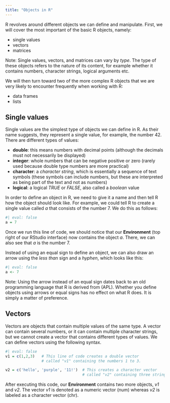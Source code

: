 ```yaml
---
title: "Objects in R"
---
```


R revolves around different objects we can define and manipulate. First, we will cover the most important of the basic R objects, namely:

-   single values
-   vectors
-   matrices

:::{.alert .alert-info} 
Note: Single values, vectors, and matrices can vary by *type*. The type of these objects refers to the nature of its content, for example whether it contains numbers, character strings, logical arguments etc. 
:::

We will then turn toward two of the more complex R objects that we are very likely to encounter frequently when working with R:

-   data frames
-   lists

## Single values

Single values are the simplest type of objects we can define in R. As their name suggests, they represent a single value, for example, the number 42. There are different types of values:

- **double**: this means numbers with decimal points (although the decimals must not necessarily be displayed)
- **integer**: whole numbers that can be negative positive or zero (rarely used because double type numbers are more practical)
- **character**: a *character string*, which is essentially a sequence of text symbols (these symbols can include numbers, but these are interpreted as being part of the text and not as numbers)
- **logical**: a logical *TRUE* or *FALSE*, also called a *boolean* value

In order to define an object in R, we need to give it a name and then tell R how the object should look like. For example, we could tell R to create a single value called *a* that consists of the number 7. We do this as follows:

```r
#| eval: false
a = 7
```

Once we run this line of code, we should notice that our **Environment** (top right of our RStudio interface) now contains the object *a*. There, we can also see that *a* is the number 7.

Instead of using an equal sign to define an object, we can also draw an arrow using the *less than* sign and a *hyphen*, which looks like this:

```r
#| eval: false
a <- 7
```

:::{.alert .alert-info} 
Note: Using the arrow instead of an equal sign dates back to an old programming language that R is derived from (APL). Whether you define objects using arrows or equal signs has no effect on what R does. It is simply a matter of preference.
:::


## Vectors

Vectors are objects that contain multiple values of the same type. A vector can contain several numbers, or it can contain multiple character strings, but we cannot create a vector that contains different types of values. We can define vectors using the following syntax.

```r
#| eval: false
v1 = c(1,2,3)   # This line of code creates a double vector 
                # called "v1" containing the numbers 1 to 3.

v2 = c('hello', 'purple', '11!')  # This creates a character vector
                                  # called "v2" containing three strings.

```

After executing this code, our **Environment** contains two more objects, *v1* and *v2*. The vector *v1* is denoted as a numeric vector (num) whereas *v2* is labeled as a character vector (chr).









